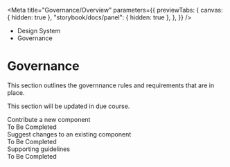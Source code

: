 
<Meta
	title="Governance/Overview"
	parameters={{
		previewTabs: {
			canvas: { hidden: true },
			"storybook/docs/panel": { hidden: true },
		},
	}}
/>

<div className="act-docs-container">
	<Masthead />
	<main className="act-body">
		<div className="act-flex act-flex-light-purple">
			<div className="act-flex__container act-flex__container-padding-trim">
				<div className="act-flex__grid">
					<div className="act-flex__row">
						<div className="act-col__cw-12">
							<div className="act-box">
								<div className="act-breadcrumbs">
									<ul className="act-breadcrumbs__container">
										<li className="act-breadcrumbs__crumb act-h6">
											<LinkTo className="act-breadcrumbs__crumb__link" kind="system-introduction--page">
												Design System <i className="fa-solid fa-angle-right"></i>
											</LinkTo>
										</li>
										<li className="act-breadcrumbs__crumb act-h6">
											<LinkTo className="act-breadcrumbs__crumb__link" kind="governance-overview--page">
												Governance <i className="fa-solid fa-angle-right"></i>
											</LinkTo>
										</li>
									</ul>
								</div>
								<h1>Governance</h1>
							</div>
						</div>
					</div>
				</div>
			</div>
		</div>
		<div className="act-flex">
			<div className="act-flex__container">
				<div className="act-flex__grid">
					<div className="act-flex__row">
						<div className="act-col__cw-12">
							<div className="act-box">
								<p>This section outlines the governnance rules and requirements that are in place.</p>
								<p>This section will be updated in due course.</p>
								<div className="act-card-grid">
									<LinkTo className="act-card act-card__primary act-card__feature--icon" kind="governance-contribute-a-component--page">
										<div className="act-card__container">
											<div className="act-card__content">
												<div className="act-card__icon">
													<i class="fa-solid fa-hand-holding-medical"></i>
												</div>
												<div className="act-card__title">Contribute a new component</div>
												<div className="act-card__description">To Be Completed</div>
												<div className="act-card__cta">
													<i className="fa-solid fa-arrow-right"></i>
												</div>
											</div>
										</div>
									</LinkTo>
									<LinkTo className="act-card act-card__primary act-card__feature--icon" kind="governance-suggest-changes--page">
										<div className="act-card__container">
											<div className="act-card__content">
												<div className="act-card__icon">
													<i class="fa-solid fa-hands-bubbles"></i>
												</div>
												<div className="act-card__title">Suggest changes to an existing component</div>
												<div className="act-card__description">To Be Completed</div>
												<div className="act-card__cta">
													<i className="fa-solid fa-arrow-right"></i>
												</div>
											</div>
										</div>
									</LinkTo>
									<LinkTo className="act-card act-card__primary act-card__feature--icon" kind="governance-supporting-guidelines-guidelines-overview--page">
										<div className="act-card__container">
											<div className="act-card__content">
												<div className="act-card__icon">
													<i class="fa-solid fa-note-sticky"></i>
												</div>
												<div className="act-card__title">Supporting guidelines</div>
												<div className="act-card__description">To Be Completed</div>
												<div className="act-card__cta">
													<i className="fa-solid fa-arrow-right"></i>
												</div>
											</div>
										</div>
									</LinkTo>
								</div>
							</div>
						</div>
					</div>
				</div>
			</div>
		</div>
	</main>
	<footer className="act-footer">
		<AoC />
		<Footer />
	</footer>
</div>
